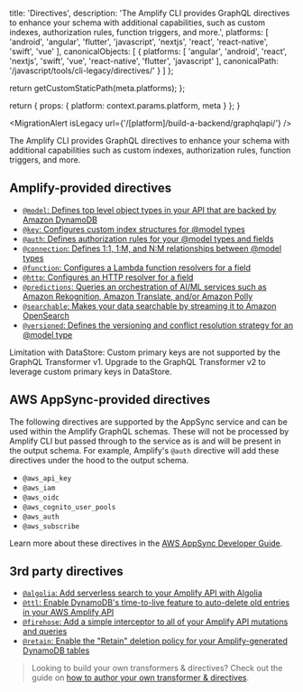 
  title: 'Directives',
  description: 'The Amplify CLI provides GraphQL directives to enhance your schema with additional capabilities, such as custom indexes, authorization rules, function triggers, and more.',
  platforms: [
    'android',
    'angular',
    'flutter',
    'javascript',
    'nextjs',
    'react',
    'react-native',
    'swift',
    'vue'
  ],
  canonicalObjects: [
    {
      platforms: [
        'angular',
        'android',
        'react',
        'nextjs',
        'swift',
        'vue',
        'react-native',
        'flutter',
        'javascript'
      ],
      canonicalPath: '/javascript/tools/cli-legacy/directives/'
    }
  ]
};

  return getCustomStaticPath(meta.platforms);
};

  return {
    props: {
      platform: context.params.platform,
      meta
    }
  };
}

<MigrationAlert isLegacy url={'/[platform]/build-a-backend/graphqlapi/'} />

The Amplify CLI provides GraphQL directives to enhance your schema with additional capabilities such as custom indexes, authorization rules, function triggers, and more.

## Amplify-provided directives

- [`@model`: Defines top level object types in your API that are backed by Amazon DynamoDB](/[platform]/tools/cli-legacy/model-directive/)
- [`@key`: Configures custom index structures for @model types](/[platform]/tools/cli-legacy/key-directive/)
- [`@auth`: Defines authorization rules for your @model types and fields](/[platform]/tools/cli-legacy/auth-directive/)
- [`@connection`: Defines 1:1, 1:M, and N:M relationships between @model types](/[platform]/tools/cli-legacy/connection-directive/)
- [`@function`: Configures a Lambda function resolvers for a field](/[platform]/tools/cli-legacy/function-directive/)
- [`@http`: Configures an HTTP resolver for a field](/[platform]/tools/cli-legacy/http-directive/)
- [`@predictions`: Queries an orchestration of AI/ML services such as Amazon Rekognition, Amazon Translate, and/or Amazon Polly](/[platform]/tools/cli-legacy/predictions-directive/)
- [`@searchable`: Makes your data searchable by streaming it to Amazon OpenSearch](/[platform]/tools/cli-legacy/searchable-directive/)
- [`@versioned`: Defines the versioning and conflict resolution strategy for an @model type](/[platform]/tools/cli-legacy/versioned-directive/)

<Callout warning>
  Limitation with DataStore: Custom primary keys are not supported by the
  GraphQL Transformer v1. Upgrade to the GraphQL Transformer v2 to leverage
  custom primary keys in DataStore.
</Callout>

## AWS AppSync-provided directives

The following directives are supported by the AppSync service and can be used within the Amplify GraphQL schemas. These will not be processed by Amplify CLI but passed through to the service as is and will be present in the output schema. For example, Amplify's `@auth` directive will add these directives under the hood to the output schema.

- `@aws_api_key`
- `@aws_iam`
- `@aws_oidc`
- `@aws_cognito_user_pools`
- `@aws_auth`
- `@aws_subscribe`

Learn more about these directives in the [AWS AppSync Developer Guide](https://docs.aws.amazon.com/appsync/latest/devguide/security-authz.html).

## 3rd party directives

- [`@algolia`: Add serverless search to your Amplify API with Algolia](https://github.com/thefinnomenon/graphql-algolia-transformer)
- [`@ttl`: Enable DynamoDB's time-to-live feature to auto-delete old entries in your AWS Amplify API](https://github.com/flogy/graphql-ttl-transformer)
- [`@firehose`: Add a simple interceptor to all of your Amplify API mutations and queries](https://github.com/LaugnaHealth/graphql-firehose-transformer)
- [`@retain`: Enable the "Retain" deletion policy for your Amplify-generated DynamoDB tables](https://github.com/flogy/graphql-retain-transformer)

> Looking to build your own transformers & directives? Check out the guide on [how to author your own transformer & directives](/[platform]/tools/cli/plugins/authoring/#authoring-custom-graphql-transformers--directives).
